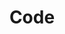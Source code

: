 ---
title: Code
description: The Editor component is a powerful and flexible text editor that allows you to create and edit rich text content.
icon: Brave
---
